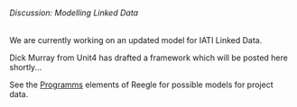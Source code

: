 ====== Discussion: Modelling Linked Data ======

We are currently working on an updated model for IATI Linked Data.

Dick Murray from Unit4 has drafted a framework which will be posted here shortly...

See the [[http://www.reegle.info/countries/india-energy-profile/IN|Programms]] elements of Reegle for possible models for project data.

